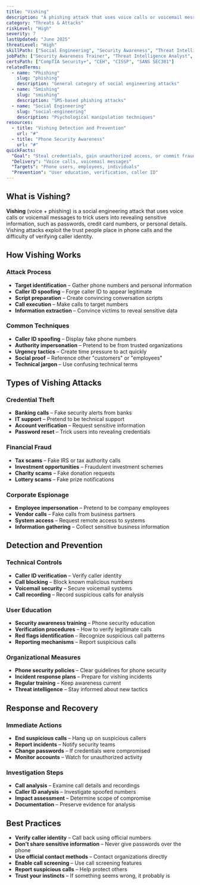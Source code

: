 ```yaml
---
title: "Vishing"
description: "A phishing attack that uses voice calls or voicemail messages to trick users into revealing sensitive information or performing actions"
category: "Threats & Attacks"
riskLevel: "High"
severity: 7
lastUpdated: "June 2025"
threatLevel: "High"
skillPath: ["Social Engineering", "Security Awareness", "Threat Intelligence", "Incident Response"]
jobPath: ["Security Awareness Trainer", "Threat Intelligence Analyst", "Incident Responder", "Security Analyst"]
certsPath: ["CompTIA Security+", "CEH", "CISSP", "SANS SEC301"]
relatedTerms:
  - name: "Phishing"
    slug: "phishing"
    description: "General category of social engineering attacks"
  - name: "Smishing"
    slug: "smishing"
    description: "SMS-based phishing attacks"
  - name: "Social Engineering"
    slug: "social-engineering"
    description: "Psychological manipulation techniques"
resources:
  - title: "Vishing Detection and Prevention"
    url: "#"
  - title: "Phone Security Awareness"
    url: "#"
quickFacts:
  "Goal": "Steal credentials, gain unauthorized access, or commit fraud"
  "Delivery": "Voice calls, voicemail messages"
  "Targets": "Phone users, employees, individuals"
  "Prevention": "User education, verification, caller ID"
---
```


## What is Vishing?

**Vishing** (voice + phishing) is a social engineering attack that uses voice calls or voicemail messages to trick users into revealing sensitive information, such as passwords, credit card numbers, or personal details. Vishing attacks exploit the trust people place in phone calls and the difficulty of verifying caller identity.

## How Vishing Works

### **Attack Process**
- **Target identification** – Gather phone numbers and personal information
- **Caller ID spoofing** – Forge caller ID to appear legitimate
- **Script preparation** – Create convincing conversation scripts
- **Call execution** – Make calls to target numbers
- **Information extraction** – Convince victims to reveal sensitive data

### **Common Techniques**
- **Caller ID spoofing** – Display fake phone numbers
- **Authority impersonation** – Pretend to be from trusted organizations
- **Urgency tactics** – Create time pressure to act quickly
- **Social proof** – Reference other "customers" or "employees"
- **Technical jargon** – Use confusing technical terms

## Types of Vishing Attacks

### **Credential Theft**
- **Banking calls** – Fake security alerts from banks
- **IT support** – Pretend to be technical support
- **Account verification** – Request sensitive information
- **Password reset** – Trick users into revealing credentials

### **Financial Fraud**
- **Tax scams** – Fake IRS or tax authority calls
- **Investment opportunities** – Fraudulent investment schemes
- **Charity scams** – Fake donation requests
- **Lottery scams** – Fake prize notifications

### **Corporate Espionage**
- **Employee impersonation** – Pretend to be company employees
- **Vendor calls** – Fake calls from business partners
- **System access** – Request remote access to systems
- **Information gathering** – Collect sensitive business information

## Detection and Prevention

### **Technical Controls**
- **Caller ID verification** – Verify caller identity
- **Call blocking** – Block known malicious numbers
- **Voicemail security** – Secure voicemail systems
- **Call recording** – Record suspicious calls for analysis

### **User Education**
- **Security awareness training** – Phone security education
- **Verification procedures** – How to verify legitimate calls
- **Red flags identification** – Recognize suspicious call patterns
- **Reporting mechanisms** – Report suspicious calls

### **Organizational Measures**
- **Phone security policies** – Clear guidelines for phone security
- **Incident response plans** – Prepare for vishing incidents
- **Regular training** – Keep awareness current
- **Threat intelligence** – Stay informed about new tactics

## Response and Recovery

### **Immediate Actions**
- **End suspicious calls** – Hang up on suspicious callers
- **Report incidents** – Notify security teams
- **Change passwords** – If credentials were compromised
- **Monitor accounts** – Watch for unauthorized activity

### **Investigation Steps**
- **Call analysis** – Examine call details and recordings
- **Caller ID analysis** – Investigate spoofed numbers
- **Impact assessment** – Determine scope of compromise
- **Documentation** – Preserve evidence for analysis

## Best Practices

- **Verify caller identity** – Call back using official numbers
- **Don't share sensitive information** – Never give passwords over the phone
- **Use official contact methods** – Contact organizations directly
- **Enable call screening** – Use call screening features
- **Report suspicious calls** – Help protect others
- **Trust your instincts** – If something seems wrong, it probably is 